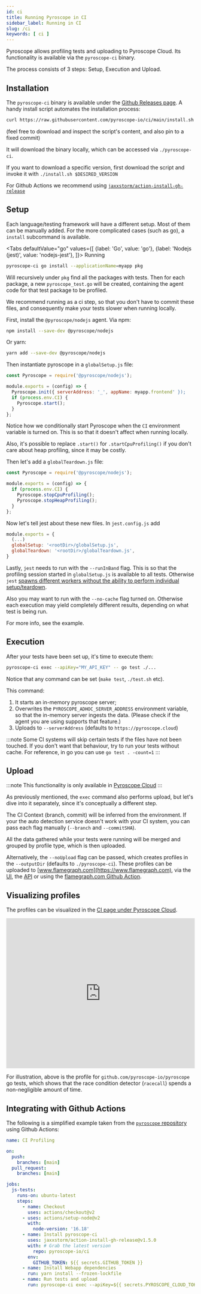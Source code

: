 ```yaml
---
id: ci
title: Running Pyroscope in CI
sidebar_label: Running in CI
slug: /ci
keywords: [ ci ]
---
```


Pyroscope allows profiling tests and uploading to Pyroscope Cloud.
Its functionality is available via the `pyroscope-ci` binary.

The process consists of 3 steps: Setup, Execution and Upload.

## Installation
The `pyroscope-ci` binary is available under the [Github Releases page](https://github.com/pyroscope-io/ci/releases).
A handy install script automates the installation process:
```bash
curl https://raw.githubusercontent.com/pyroscope-io/ci/main/install.sh | sh
```
(feel free to download and inspect the script's content, and also pin to a fixed commit)

It will download the binary locally, which can be accessed via `./pyroscope-ci`.

If you want to download a specific version, first download the script and invoke it with `./install.sh $DESIRED_VERSION`

For Github Actions we recommend using [`jaxxstorm/action-install-gh-release`](https://github.com/jaxxstorm/action-install-gh-release)

## Setup
Each language/testing framework will have a different setup. Most of them
can be manually added. For the more complicated cases (such as go), a `install` subcommand is available.

<Tabs
  defaultValue="go"
  values={[
    {label: 'Go', value: 'go'},
    {label: 'Nodejs (jest)', value: 'nodejs-jest'},
  ]}>
  <TabItem value="go">
  Running

  ```bash
  pyroscope-ci go install --applicationName=myapp pkg
  ```

  Will recursively under `pkg` find all the packages with tests.
  Then for each package, a new `pyroscope_test.go` will be created, containing
  the agent code for that test package to be profiled.

  We recommend running as a ci step, so that you don't have to commit these files,
  and consequently make your tests slower when running locally.
  </TabItem>
  <TabItem value="nodejs-jest">

  First, install the `@pyroscope/nodejs` agent. Via npm:

  ```bash
  npm install --save-dev @pyroscope/nodejs
  ```

  Or yarn:
  ```bash
  yarn add --save-dev @pyroscope/nodejs
  ```

  Then instantiate pyroscope in a  `globalSetup.js` file:
  ```js
  const Pyroscope = require('@pyroscope/nodejs');

  module.exports = (config) => {
    Pyroscope.init({ serverAddress: '_', appName: myapp.frontend' });
    if (process.env.CI) {
      Pyroscope.start();
    }
  };
  ```
  Notice how we conditionally start Pyroscope when the `CI` environment variable is turned on.
  This is so that it doesn't affect when running locally.

  Also, it's possible to replace `.start()` for `.startCpuProfiling()` if you don't
  care about heap profiling, since it may be costly.

  Then let's add a `globalTeardown.js` file:

  ```js
  const Pyroscope = require('@pyroscope/nodejs');

  module.exports = (config) => {
    if (process.env.CI) {
      Pyroscope.stopCpuProfiling();
      Pyroscope.stopHeapProfiling();
    }
  };
  ```

  Now let's tell jest about these new files. In `jest.config.js` add

  ```js
  module.exports = {
    (...)
    globalSetup: '<rootDir>/globalSetup.js',
    globalTeardown: '<rootDir>/globalTeardown.js',
  }
  ```

  Lastly, `jest` needs to run with the `--runInBand` flag.
  This is so that the profiling session started in `globalSetup.js` is available to all tests.
  Otherwise `jest` [spawns different workers without the ability to perform individual setup/teardown](https://github.com/facebook/jest/issues/8708).

  Also you may want to run with the `--no-cache` flag turned on. Otherwise each execution may yield completely different results, depending on what test is being run.

  For more info, see the <Link to="https://github.com/pyroscope-io/ci/tree/main/examples/nodejs/jest">example</Link>.
  </TabItem>
</Tabs>

## Execution
After your tests have been set up, it's time to execute them:

```bash
pyroscope-ci exec --apiKey="MY_API_KEY" -- go test ./...
```

Notice that any command can be set (`make test`, `./test.sh` etc).

This command:
1. It starts an in-memory pyroscope server;
2. Overwrites the `PYROSCOPE_ADHOC_SERVER_ADDRESS` environment variable, so that the in-memory server ingests the data. 
(Please check if the agent you are using supports that feature.)
3. Uploads to `--serverAddress` (defaults to `https://pyroscope.cloud`)

:::note
Some CI systems will skip certain tests if the files have not been touched.
If you don't want that behaviour, try to run your tests without cache. For reference, in go you can use `go test . -count=1`
:::

## Upload
:::note
This functionality is only available in [Pyroscope Cloud](https://pyroscope.cloud/ci)
:::

As previously mentioned, the `exec` command also performs upload, but let's dive into it separately,
since it's conceptually a different step.

The CI Context (branch, commit) will be inferred from the environment.
If your the auto detection service doesn't work with your CI system, you can pass each flag manually (`--branch` and `--commitSHA`).

All the data gathered while your tests were running will be merged and grouped by profile type, which is then uploaded.

Alternatively, the `--noUpload` flag can be passed, which creates profiles in the `--outputDir` (defaults to `./pyroscope-ci`).
These profiles can be uploaded to [www.flamegraph.com](https://www.flamegraph.com),
via the [UI](https://www.flamegraph.com), the [API](https://flamegraph.com/openapi) or using the [flamegraph.com Github Action](https://github.com/pyroscope-io/flamegraph.com-github-action).

## Visualizing profiles
The profiles can be visualized in the [CI page under Pyroscope Cloud](https://pyroscope.cloud/ci).


<iframe frameBorder="0" width="100%" height="400" src="https://flamegraph.com/share/68b22ba6-9d82-11ed-a9bc-e2a53ffd5c62/iframe?colorMode=light&onlyDisplay=flamegraph"></iframe>

For illustration, above is the profile for `github.com/pyroscope-io/pyroscope` go tests,
which shows that the race condition detector (`racecall`) spends a non-negligible amount of time.

## Integrating with Github Actions

The following is a simplified example taken from the [`pyroscope` repository](https://github.com/pyroscope-io/pyroscope/blob/main/.github/workflows/ci-profiling.yaml) using Github Actions:

```yaml
name: CI Profiling

on:
  push:
    branches: [main]
  pull_request:
    branches: [main]

jobs:
  js-tests:
    runs-on: ubuntu-latest
    steps:
      - name: Checkout
        uses: actions/checkout@v2
      - uses: actions/setup-node@v2
        with:
          node-version: '16.18'
      - name: Install pyroscope-ci
        uses: jaxxstorm/action-install-gh-release@v1.5.0
        with: # Grab the latest version
          repo: pyroscope-io/ci
        env:
          GITHUB_TOKEN: ${{ secrets.GITHUB_TOKEN }}
      - name: Install Webapp dependencies
        run: yarn install --frozen-lockfile
      - name: Run tests and upload
        run: pyroscope-ci exec --apiKey=${{ secrets.PYROSCOPE_CLOUD_TOKEN }} yarn test --no-cache --max-workers=1
```

